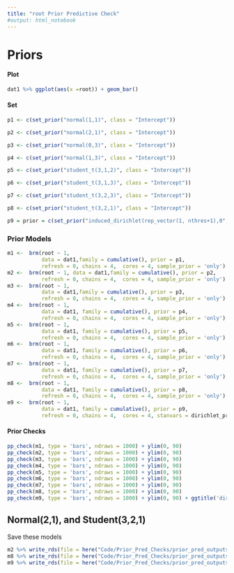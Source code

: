 ```yaml
---
title: "root Prior Predictive Check"
#output: html_notebook
---
```


# Priors

#### Plot

```r
dat1 %>% ggplot(aes(x =root)) + geom_bar()
```

#### Set
```r
p1 <- c(set_prior("normal(1,1)", class = "Intercept"))

p2 <- c(set_prior("normal(2,1)", class = "Intercept"))

p3 <- c(set_prior("normal(0,3)", class = "Intercept"))

p4 <- c(set_prior("normal(1,3)", class = "Intercept"))

p5 <- c(set_prior("student_t(3,1,2)", class = "Intercept"))

p6 <- c(set_prior("student_t(3,1,3)", class = "Intercept"))

p7 <- c(set_prior("student_t(3,2,3)", class = "Intercept"))

p8 <- c(set_prior("student_t(3,2,1)", class = "Intercept"))

p9 = prior = c(set_prior("induced_dirichlet(rep_vector(1, nthres+1),0", class = "Intercept"))
```

### Prior Models
```r
m1 <-  brm(root ~ 1, 
           data = dat1,family = cumulative(), prior = p1,
           refresh = 0, chains = 4,  cores = 4, sample_prior = 'only')
m2 <-  brm(root ~ 1, data = dat1,family = cumulative(), prior = p2,
           refresh = 0, chains = 4,  cores = 4, sample_prior = 'only')
m3 <-  brm(root ~ 1, 
           data = dat1,family = cumulative(), prior = p3,
           refresh = 0, chains = 4,  cores = 4, sample_prior = 'only')
m4 <-  brm(root ~ 1, 
           data = dat1, family = cumulative(), prior = p4,
           refresh = 0, chains = 4,  cores = 4, sample_prior = 'only')
m5 <-  brm(root ~ 1, 
           data = dat1, family = cumulative(), prior = p5,
           refresh = 0, chains = 4,  cores = 4, sample_prior = 'only')
m6 <-  brm(root ~ 1, 
           data = dat1, family = cumulative(), prior = p6,
           refresh = 0, chains = 4,  cores = 4, sample_prior = 'only')
m7 <-  brm(root ~ 1, 
           data = dat1, family = cumulative(), prior = p7,
           refresh = 0, chains = 4,  cores = 4, sample_prior = 'only')
m8 <-  brm(root ~ 1, 
           data = dat1, family = cumulative(), prior = p8,
           refresh = 0, chains = 4,  cores = 4, sample_prior = 'only')
m9 <-  brm(root ~ 1, 
           data = dat1, family = cumulative(), prior = p9,
           refresh = 0, chains = 4,  cores = 4, stanvars = dirichlet_prior_stanvar, sample_prior = 'only')
```

#### Prior Checks  
```r
pp_check(m1, type = 'bars', ndraws = 1000) + ylim(0, 90)
pp_check(m2, type = 'bars', ndraws = 1000) + ylim(0, 90) 
pp_check(m3, type = 'bars', ndraws = 1000) + ylim(0, 90)
pp_check(m4, type = 'bars', ndraws = 1000) + ylim(0, 90)
pp_check(m5, type = 'bars', ndraws = 1000) + ylim(0, 90)
pp_check(m6, type = 'bars', ndraws = 1000) + ylim(0, 90)
pp_check(m7, type = 'bars', ndraws = 1000) + ylim(0, 90)
pp_check(m8, type = 'bars', ndraws = 1000) + ylim(0, 90) 
pp_check(m9, type = 'bars', ndraws = 1000) + ylim(0, 90) + ggtitle('dirichlet')
```

## Normal(2,1), and Student(3,2,1)
Save these models
```r
m2 %>% write_rds(file = here("Code/Prior_Pred_Checks/prior_pred_outputs", "root_N21.Rds"))
m8 %>% write_rds(file = here("Code/Prior_Pred_Checks/prior_pred_outputs", "root_S321.Rds"))
m9 %>% write_rds(file = here("Code/Prior_Pred_Checks/prior_pred_outputs", "root_D.Rds"))
```


